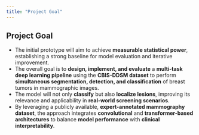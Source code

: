 ```yaml
---
title: "Project Goal"
---
```


## Project Goal

* The initial prototype will aim to achieve **measurable statistical power**, establishing a strong baseline for model evaluation and iterative improvement.
* The overall goal is to **design, implement, and evaluate** a **multi-task deep learning pipeline** using the **CBIS-DDSM dataset** to perform **simultaneous segmentation, detection, and classification** of breast tumors in mammographic images.
* The model will not only **classify** but also **localize lesions**, improving its relevance and applicability in **real-world screening scenarios**.
* By leveraging a publicly available, **expert-annotated mammography dataset**, the approach integrates **convolutional** and **transformer-based architectures** to balance **model performance** with **clinical interpretability**.

